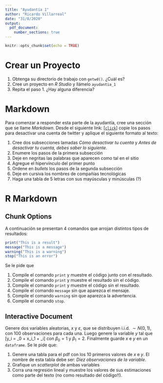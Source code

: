 ```yaml
---
title: "Ayudantía 1"
author: "Ricardo Villarreal"
date: "31/8/2020"
output: 
  pdf_document:
    number_sections: true
---
```


```r
knitr::opts_chunk$set(echo = TRUE)
```


# Crear un Proyecto
  1. Obtenga su directorio de trabajo con `getwd()`. ¿Cuál es?
  1. Cree un proyecto en *R Studio* y llámelo `ayudantia_1`
  1. Repita  el paso 1. ¿Hay alguna diferencia?


# Markdown
Para comenzar a responder esta parte de la ayudantía, cree una sección que se llame *Markdown*. Desde el siguiente link: [[`click`](https://help.twitter.com/es/managing-your-account/how-to-deactivate-twitter-account)] copie los pasos para desactivar una cuenta de twitter y aplique el siguiente formato al texto:

1. Cree dos subsecciones lamadas *Cómo desactivar tu cuenta* y *Antes de desactivar tu cuenta, debes saber lo siguiente*.
1. Enumere los pasos de la primera subsección
1. Deje en negritas las palabras que aparecen como tal en el sitio
1. Agregue el hipervínculo del primer punto
1. Ordene en *bullets* los pasos de la segunda subsección
1. Deje en cursiva los nombres de compañías tecnológicas
1. Haga una tabla de 5 letras con sus mayúsculas y minúsculas (?)





# R Markdown

## Chunk Options

A continuación se presentan 4 comandos que arrojan distintos tipos de resultados:
```r
print("This is a result")
message("This is a message")
warning("This is a warning")
stop("This is an error")
```
Se le pide que

1. Compile el comando `print` y muestre el código junto con el resultado.
1. Compile el comando `print` y muestre el resultado sin el código.
1. Compile el comando `print` y muestre el código sin el resultado.
1. Compile el comando `message` sin que aparezca el mensaje.
1. Compile el comando `warning` sin que aparezca la advertencia.
1. Compile el comando `stop`.

## Interactive Document

Genere dos variables aleatorias, $x$ y $\varepsilon$, que se distribuyen i.i.d. $\sim N(0, 1)$, con 100 observaciones para cada una.
Luego genere la variable $y$ tal que
\[y_i = \beta_0 + x_i\beta_1 + \varepsilon_i\]
con $\beta_0 = 1$ y $\beta_1 = 2$. Finalmente guarde $x$ e $y$ en un `dataframe`. Se le pide que:

1. Genere una tabla para el pdf con los 10 primeros valores de $x$ e $y$. El nombre de esta tabla debe ser: *Diez observaciones de la variable*.
1. Grafique un *scatterplot* de ambas variables
1. Corra una regresión lineal y muestre los valores de sus estimaciones como parte del texto (no como resultado del código!!).


